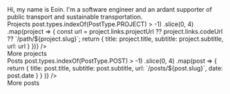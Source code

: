 
<MarkdownContent>
Hi, my name is Eoin. I'm a software engineer and an ardant supporter of public transport and sustainable transportation.
</MarkdownContent>

<div className="grid grid-cols-1 sm:grid-cols-2 gap-4">
    <Card>
        <PostTitle size={PostTitleSize.Medium} className="mb-4">Projects</PostTitle>
        <CompressedItemsList path="projects" items={
                  props.posts.filter(post => post.types.indexOf(PostType.PROJECT) > -1)
                      .slice(0, 4)
                      .map(project => {
                          const url = project.links.projectUrl ?? project.links.codeUrl ?? `/path/${project.slug}`;
                          return { title: project.title, subtitle: project.subtitle, url: url }
                      })} />
        <div className="border-t-2 border-stone-300 dark:border-stone-700 mt-2 pt-2 text-right text-sm">
            <Link href="/posts">More projects</Link>
        </div>
    </Card>
    <Card>
        <PostTitle size={PostTitleSize.Medium} className="mb-4">Posts</PostTitle>
        <CompressedItemsList path="posts" items={
                  props.posts.filter(post => post.types.indexOf(PostType.POST) > -1)
                      .slice(0, 4)
                      .map(post => { return { title: post.title, subtitle: post.subtitle, url: `/posts/${post.slug}`, date: post.date } } )} />
        <div className="border-t-2 border-stone-300 dark:border-stone-700 mt-2 pt-2 text-right text-sm">
            <Link href="/posts">More posts</Link>
        </div>
    </Card>
</div>